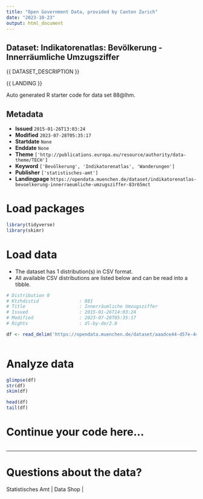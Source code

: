 ```yaml
---
title: "Open Government Data, provided by Canton Zurich"
date: "2023-10-23"
output: html_document
---
```


## Dataset: Indikatorenatlas: Bevölkerung - Innerräumliche Umzugsziffer

{{ DATASET_DESCRIPTION }}

{{ LANDING }}

Auto generated R starter code for data set 88@lhm.

## Metadata

- **Issued** `2015-01-26T13:03:24`
- **Modified** `2023-07-28T05:35:17`
- **Startdate** `None`
- **Enddate** `None`
- **Theme** `['http://publications.europa.eu/resource/authority/data-theme/TECH']`
- **Keyword** `['Bevölkerung', 'Indikatorenatlas', 'Wanderungen']`
- **Publisher** `['statistisches-amt']`
- **Landingpage** `https://opendata.muenchen.de/dataset/indikatorenatlas-bevoelkerung-innerraeumliche-umzugsziffer-83r65mct`


# Load packages

```r

library(tidyverse)
library(skimr)

```

# Load data

-   The dataset has 1 distribution(s) in CSV format.
-   All available CSV distributions are listed below and can be read into a tibble.

```r

# Distribution 0
# Ktzhdistid               : 881
# Title                    : Innerräumliche Umzugsziffer
# Issued                   : 2015-01-26T14:03:24
# Modified                 : 2023-07-28T05:35:17
# Rights                   : dl-by-de/2.0

df <- read_delim('https://opendata.muenchen.de/dataset/aaadce44-d57e-4434-955f-5b25d76287ce/resource/b37dffa3-9663-43c9-ba68-bf1e04198aeb/download/indikat_bevoelkerung_innerraeumliche_umzugsziffer_240723.csv')



```

# Analyze data

```r

glimpse(df)
str(df)
skim(df)

head(df)
tail(df)

```

# Continue your code here...

```r

```

------------------------------------------------------------------------

# Questions about the data?

Statistisches Amt | Data Shop | 
